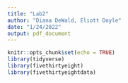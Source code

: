 ---
title: "Lab2"
author: "Diana DeWald, Eliott Doyle"
date: "1/24/2022"
output: pdf_document
---

```{r setup, include=FALSE}
knitr::opts_chunk$set(echo = TRUE)
library(tidyverse)
library(fivethirtyeight)
library(fivethirtyeightdata)
```


